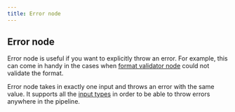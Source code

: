 ```yaml
---
title: Error node
---
```


## Error node

Error node is useful if you want to explicitly throw an error.
For example, this can come in handy in the cases when [format validator node](/nodes/format-validator)
could not validate the format.

Error node takes in exactly one input and throws an error with the same value.
It supports all the [input types](/nodes/input-output#input-types) in order to be able to throw errors anywhere in the pipeline.

